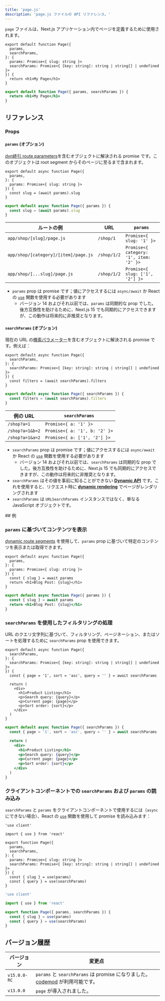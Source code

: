 ```yaml
---
title: 'page.js'
description: 'page.js ファイルの API リファレンス。'
---
```


`page` ファイルは、Next.js アプリケーション内でページを定義するために使用されます。

<Tabs>
<TabItem value="tsx" label="TypeScript">

```tsx title="app/blog/[slug]/page.tsx" switcher
export default function Page({
  params,
  searchParams,
}: {
  params: Promise<{ slug: string }>
  searchParams: Promise<{ [key: string]: string | string[] | undefined }>
}) {
  return <h1>My Page</h1>
}
```
</TabItem>
<TabItem value="jsx" label="JavaScript">

```jsx title="app/blog/[slug]/page.js" switcher
export default function Page({ params, searchParams }) {
  return <h1>My Page</h1>
}
```
</TabItem>
</Tabs>


## リファレンス

### Props

#### `params` (オプション)

[dyn終引 route parameters](/docs/app/building-your-application/routing/dynamic-routes)を含むオブジェクトに解決される promise です。このオブジェクトは root segment からそのページに至るまで含まれます。

<Tabs>
<TabItem value="tsx" label="TypeScript">

```tsx title="app/shop/[slug]/page.tsx" switcher
export default async function Page({
  params,
}: {
  params: Promise<{ slug: string }>
}) {
  const slug = (await params).slug
}
```
</TabItem>
<TabItem value="jsx" label="JavaScript">

```jsx title="app/shop/[slug]/page.js" switcher
export default async function Page({ params }) {
  const slug = (await params).slug
}
```
</TabItem>
</Tabs>


| ルートの例                           | URL         | `params`                                |
| ------------------------------------ | ----------- | --------------------------------------- |
| `app/shop/[slug]/page.js`            | `/shop/1`   | `Promise<{ slug: '1' }>`                |
| `app/shop/[category]/[item]/page.js` | `/shop/1/2` | `Promise<{ category: '1', item: '2' }>` |
| `app/shop/[...slug]/page.js`         | `/shop/1/2` | `Promise<{ slug: ['1', '2'] }>`         |

- `params` prop は promise です；値にアクセスするには `async/await` か React の [`use`](https://react.dev/reference/react/use) 関数を使用する必要があります
  - バージョン 14 およびそれ以前では、`params` は同期的な prop でした。後方互換性を助けるために、Next.js 15 でも同期的にアクセスできますが、この動作は将来的に非推奨となります。

#### `searchParams` (オプション)

現在の URL の[検索パラメーター](https://developer.mozilla.org/docs/Learn/Common_questions/What_is_a_URL#parameters)を含むオブジェクトに解決される promise です。例えば：

<Tabs>
<TabItem value="tsx" label="TypeScript">

```tsx title="app/shop/page.tsx" switcher
export default async function Page({
  searchParams,
}: {
  searchParams: Promise<{ [key: string]: string | string[] | undefined }>
}) {
  const filters = (await searchParams).filters
}
```
</TabItem>
<TabItem value="jsx" label="JavaScript">

```jsx title="app/shop/page.js" switcher
export default async function Page({ searchParams }) {
  const filters = (await searchParams).filters
}
```
</TabItem>
</Tabs>


| 例の URL     | `searchParams`                |
| --------------- | ----------------------------- |
| `/shop?a=1`     | `Promise<{ a: '1' }>`         |
| `/shop?a=1&b=2` | `Promise<{ a: '1', b: '2' }>` |
| `/shop?a=1&a=2` | `Promise<{ a: ['1', '2'] }>`  |

- `searchParams` prop は promise です；値にアクセスするには `async/await` か React の [`use`](https://react.dev/reference/react/use) 関数を使用する必要があります
  - バージョン 14 およびそれ以前では、`searchParams` は同期的な prop でした。後方互換性を助けるために、Next.js 15 でも同期的にアクセスできますが、この動作は将来的に非推奨となります。
- `searchParams` はその値を事前に知ることができない **[Dynamic API](/docs/app/building-your-application/rendering/server-components#server-rendering-strategies#dynamic-apis)** です。これを使用すると、リクエスト時に **[dynamic rendering](/docs/app/building-your-application/rendering/server-components#dynamic-rendering)** でページがレンダリングされます
- `searchParams` は `URLSearchParams` インスタンスではなく、単なる JavaScript オブジェクトです。

## 例

### `params` に基づいてコンテンツを表示

[dynamic route segments](/docs/app/building-your-application/routing/dynamic-routes) を使用して、`params` prop に基づいて特定のコンテンツを表示または取得できます。

<Tabs>
<TabItem value="tsx" label="TypeScript">

```tsx title="app/blog/[slug]/page.tsx" switcher
export default async function Page({
  params,
}: {
  params: Promise<{ slug: string }>
}) {
  const { slug } = await params
  return <h1>Blog Post: {slug}</h1>
}
```
</TabItem>
<TabItem value="jsx" label="JavaScript">

```jsx title="app/blog/[slug]/page.js" switcher
export default async function Page({ params }) {
  const { slug } = await params
  return <h1>Blog Post: {slug}</h1>
}
```
</TabItem>
</Tabs>


### `searchParams` を使用したフィルタリングの処理

URL のクエリ文字列に基づいて、フィルタリング、ページネーション、またはソートを処理するために `searchParams` prop を使用できます。

<Tabs>
<TabItem value="tsx" label="TypeScript">

```tsx title="app/shop/page.tsx" switcher
export default async function Page({
  searchParams,
}: {
  searchParams: Promise<{ [key: string]: string | string[] | undefined }>
}) {
  const { page = '1', sort = 'asc', query = '' } = await searchParams

  return (
    <div>
      <h1>Product Listing</h1>
      <p>Search query: {query}</p>
      <p>Current page: {page}</p>
      <p>Sort order: {sort}</p>
    </div>
  )
}
```
</TabItem>
<TabItem value="jsx" label="JavaScript">

```jsx title="app/shop/page.js" switcher
export default async function Page({ searchParams }) {
  const { page = '1', sort = 'asc', query = '' } = await searchParams

  return (
    <div>
      <h1>Product Listing</h1>
      <p>Search query: {query}</p>
      <p>Current page: {page}</p>
      <p>Sort order: {sort}</p>
    </div>
  )
}
```
</TabItem>
</Tabs>


### クライアントコンポーネントでの `searchParams` および `params` の読み込み

`searchParams` と `params` をクライアントコンポーネントで使用するには（`async` にできない場合）、React の [`use`](https://react.dev/reference/react/use) 関数を使用して promise を読み込みます：

<Tabs>
<TabItem value="tsx" label="TypeScript">

```tsx title="app/page.tsx" switcher
'use client'

import { use } from 'react'

export function Page({
  params,
  searchParams,
}: {
  params: Promise<{ slug: string }>
  searchParams: Promise<{ [key: string]: string | string[] | undefined }>
}) {
  const { slug } = use(params)
  const { query } = use(searchParams)
}
```
</TabItem>
<TabItem value="js" label="JavaScript">

```js title="app/page.js" switcher
'use client'

import { use } from 'react'

export function Page({ params, searchParams }) {
  const { slug } = use(params)
  const { query } = use(searchParams)
}
```
</TabItem>
</Tabs>


## バージョン履歴

| バージョン      | 変更点                                                                                                                             |
| ------------ | ----------------------------------------------------------------------------------------------------------------------------------- |
| `v15.0.0-RC` | `params` と `searchParams` は promise になりました。[codemod](/docs/app/building-your-application/upgrading/codemods#150) が利用可能です。 |
| `v13.0.0`    | `page` が導入されました。                                                                                                                  |